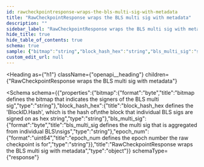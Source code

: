 ```yaml
---
id: rawcheckpointresponse-wraps-the-bls-multi-sig-with-metadata
title: "RawCheckpointResponse wraps the BLS multi sig with metadata"
description: ""
sidebar_label: "RawCheckpointResponse wraps the BLS multi sig with metadata"
hide_title: true
hide_table_of_contents: true
schema: true
sample: {"bitmap":"string","block_hash_hex":"string","bls_multi_sig":"string","epoch_num":"string"}
custom_edit_url: null
---
```



<Heading
  as={"h1"}
  className={"openapi__heading"}
  children={"RawCheckpointResponse wraps the BLS multi sig with metadata"}
>
</Heading>





<Schema
  schema={{"properties":{"bitmap":{"format":"byte","title":"bitmap defines the bitmap that indicates the signers of the BLS multi sig","type":"string"},"block_hash_hex":{"title":"block_hash_hex defines the 'BlockID.Hash', which is the hash of\nthe block that individual BLS sigs are signed on as hex string","type":"string"},"bls_multi_sig":{"format":"byte","title":"bls_multi_sig defines the multi sig that is aggregated from individual BLS\nsigs","type":"string"},"epoch_num":{"format":"uint64","title":"epoch_num defines the epoch number the raw checkpoint is for","type":"string"}},"title":"RawCheckpointResponse wraps the BLS multi sig with metadata","type":"object"}}
  schemaType={"response"}
>
  
</Schema>
            